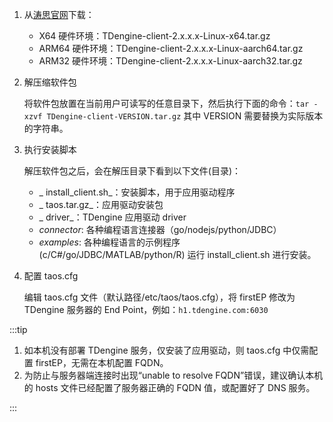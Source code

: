 1. 从[涛思官网](https://www.taosdata.com/cn/all-downloads/)下载：
   - X64 硬件环境：TDengine-client-2.x.x.x-Linux-x64.tar.gz
   - ARM64 硬件环境：TDengine-client-2.x.x.x-Linux-aarch64.tar.gz
   - ARM32 硬件环境：TDengine-client-2.x.x.x-Linux-aarch32.tar.gz
2. 解压缩软件包

   将软件包放置在当前用户可读写的任意目录下，然后执行下面的命令：`tar -xzvf TDengine-client-VERSION.tar.gz`
   其中 VERSION 需要替换为实际版本的字符串。
3. 执行安装脚本

   解压软件包之后，会在解压目录下看到以下文件(目录)：
   - _ install_client.sh_：安装脚本，用于应用驱动程序
   - _ taos.tar.gz_：应用驱动安装包
   - _ driver_：TDengine 应用驱动 driver
   - _connector_: 各种编程语言连接器（go/nodejs/python/JDBC）
   - _examples_: 各种编程语言的示例程序(c/C#/go/JDBC/MATLAB/python/R)
   运行 install_client.sh 进行安装。
4. 配置 taos.cfg

   编辑 taos.cfg 文件（默认路径/etc/taos/taos.cfg），将 firstEP 修改为 TDengine 服务器的 End Point，例如：`h1.tdengine.com:6030`

:::tip

1. 如本机没有部署 TDengine 服务，仅安装了应用驱动，则 taos.cfg 中仅需配置 firstEP，无需在本机配置 FQDN。
2. 为防止与服务器端连接时出现“unable to resolve FQDN”错误，建议确认本机的 hosts 文件已经配置了服务器正确的 FQDN 值，或配置好了 DNS 服务。

:::
